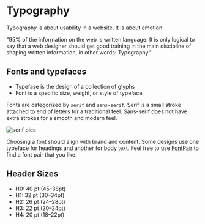 
<Meta title="Design Tokens/Typography" />

# Typography

Typography is about usability in a website. It is about emotion.

"95% of the information on the web is written language. It is only logical to say that a web designer should get good training in the main discipline of shaping written information, in other words: Typography."

## Fonts and typefaces

- Typefase is the design of a collection of glyphs
- Font is a specific size, weight, or style of typeface

Fonts are categorized by `serif` and `sans-serif`. Serif is a small stroke attached to end of letters for a traditional feel. Sans-serif does not have extra strokes for a smooth and modern feel.

<img
  src="https://i0.wp.com/css-tricks.com/wp-content/uploads/2019/02/s_FB64E0419C360FFF493C6558F3D017A34BD0F14D3B3A1B417EB66C07CF44FFD2_1548860551288_serifvssans.png?ssl=1"
  alt="serif pics"
/>

Choosing a font should align with brand and content. Some designs use one typeface for headings and another for body text. Feel free to use <a href="https://www.fontpair.co/all" target="_blank">FontPair</a> to find a font pair that you like.

## Header Sizes

- H0: 40 pt (45–38pt)
- H1: 32 pt (30–34pt)
- H2: 26 pt (24–28pt)
- H3: 22 pt (20–24pt)
- H4: 20 pt (18–22pt)
